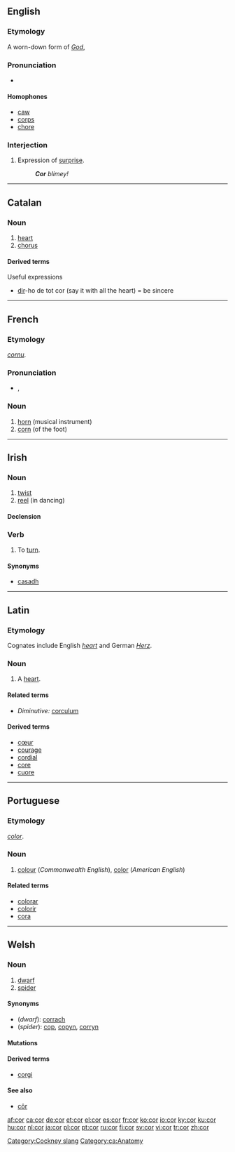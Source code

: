 ==English==

===Etymology===
A worn-down form of ''[[God]]'',

===Pronunciation===
*{{rhymes|ɔː(r)}}

====Homophones====
*[[caw]]
*[[corps]]
*[[chore]]

===Interjection===
{{en-intj}}

# {{British}} Expression of [[surprise]].
#:'''''Cor''' blimey!''

[[Category:Cockney slang]]

----

==Catalan==

===Noun===
{{infl|ca|noun}}

# [[heart]]
# [[chorus]]

====Derived terms====
;Useful expressions
*[[dir]]-ho de tot cor  (say it with all the heart) = be sincere

[[Category:ca:Anatomy]]

----

==French==

===Etymology===
{{L.|fr}} ''[[cornu]]''.

===Pronunciation===
*{{IPA|/kɔʁ/}}, {{SAMPA|/kOR/}}

===Noun===
{{fr-noun-reg|m}}

# [[horn]] (musical instrument)
# [[corn]] (of the foot)

----

==Irish==

===Noun===
{{infl|ga|noun|gender=m}}

# [[twist]]
# [[reel]] (in dancing)

====Declension====
{{ga noun m1|c|or|oir|pl=a}}

===Verb===
{{infl|ga|verb}}

# To [[turn]].

====Synonyms====
*[[casadh]]

----

==Latin==

===Etymology===
Cognates include English ''[[heart]]'' and German ''[[Herz]]''.

===Noun===
{{la-noun|cor|cordis|cordis|n|third}}

# A [[heart]].

====Related terms====
*''Diminutive:'' [[corculum]]

====Derived terms====
*[[cœur]]
*[[courage]]
*[[cordial]]
*[[core]]
*[[cuore]]

----

==Portuguese==

===Etymology===
{{L.|pt}} ''[[color]]''.

===Noun===
{{pt-noun-f}}

# [[colour]] (''Commonwealth English''), [[color]] (''American English'')

====Related terms====
*[[colorar]]
*[[colorir]]
*[[cora]]

----

==Welsh==

===Noun===
{{infl|cy|noun|gender=m|plural|corrod}}

# [[dwarf]]
# [[spider]]

====Synonyms====
*(''dwarf''): [[corrach]]
*(''spider''): [[cop]], [[copyn]], [[corryn]]

====Mutations====
{{cy-mut-c|or}}

====Derived terms====
*[[corgi]]

====See also====
*[[côr]]

[[af:cor]]
[[ca:cor]]
[[de:cor]]
[[et:cor]]
[[el:cor]]
[[es:cor]]
[[fr:cor]]
[[ko:cor]]
[[io:cor]]
[[ky:cor]]
[[ku:cor]]
[[hu:cor]]
[[nl:cor]]
[[ja:cor]]
[[pl:cor]]
[[pt:cor]]
[[ru:cor]]
[[fi:cor]]
[[sv:cor]]
[[vi:cor]]
[[tr:cor]]
[[zh:cor]]